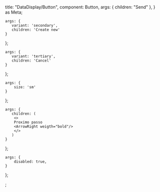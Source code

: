 
  title: "DataDisplay/Button",
  component: Button,
  args: {
    children: "Send"
  },
} as Meta<ButtonProps>;


    args: {
       variant: 'secondary',
       children: 'Create new'
    }
};

    args: {
       variant: 'tertiary',
       children: 'Cancel'
    }
};

    args: {
        size: 'sm'
    }
};

    args: {
       children: (
        <>
        Proximo passo
        <ArrowRight weigth="bold"/>
        </>
       )
    }
};

    args: {
        disabled: true,
    }
};

;
